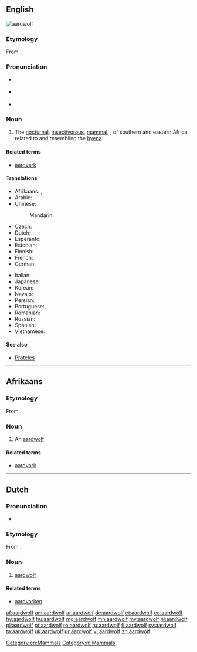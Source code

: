 ==English==
[[Image:Aardwolf.png|thumb|aardwolf]]
{{wikipedia}}

===Etymology===
From {{etyl|af|en}} {{term|aardwolf|lang=af}}.
{{wikisource1911Enc|Aard-wolf}}

===Pronunciation===
{{wikisource1911Enc|Aard-vark}}
* {{a|RP}} {{IPA|/ˈɑːdˌwʊlf/|lang=en}}
* {{a|GenAm}} {{IPA|/ˈɑɹd.ˌwʊlf/|lang=en}}
* {{hyphenation|aard|wolf|lang=en}}

===Noun===
{{en-noun|aardwolves}}

# The [[nocturnal]], [[insectivorous]], [[mammal]], {{taxlink|Proteles cristatus|species|noshow=1}}, of southern and eastern Africa, related to and resembling the [[hyena]]. {{defdate|First attested in the mid 19<sup>th</sup> century.}}

====Related terms====
* [[aardvark]]

====Translations====
{{trans-top|the mammal species Proteles cristatus}}
* Afrikaans: {{t+|af|aardwolf|m}}, {{t+|af|erdwolf}}
* Arabic: {{t|ar|ذئب الأرض|m|tr=ḏeʔb al ʔarrḍ|sc=Arab}}
* Chinese:
*: Mandarin: {{t+|cmn|土狼|tr=tǔláng|sc=Hani}}
* Czech: {{t|cs|hyena cibetková|f}}
* Dutch: {{t+|nl|aardwolf|m}}
* Esperanto: {{t|eo|protelo}}
* Estonian: {{t|et|tsiibethüään}}
* Finnish: {{t+|fi|maasusi}}
* French: {{t+|fr|protèle|m}}
* German: {{t+|de|Erdwolf|m}}
{{trans-mid}}
* Italian: {{t|it|protele}}
* Japanese: {{t|ja|アードウルフ|tr=ādo-urufu|sc=Jpan}}
* Korean: {{t|ko|땅늑대|sc=Kore}}
* Navajo: {{t|nv|chʼosh yighání}}
* Persian: {{t+|fa|کفتار|tr=kaftâr}}
* Portuguese: {{t|pt|protelo|m}}
* Romanian: {{t|ro|lupul de pământ|m}}
* Russian: {{t|ru|земляной волк|m|tr=zemljanój volk|sc=Cyrl}}
* Spanish: {{t|es|lobo de tierra|m}}, {{t|es|proteles|m}}
* Vietnamese: {{t|vi|chó sói đất}}
{{trans-bottom}}

====See also====
* [[Proteles]]

[[Category:en:Mammals]]

----

==Afrikaans==

===Etymology===
From {{compound|aarde|t1=earth, soil|wolf|lang=af}}.

===Noun===
{{af-noun|aardwolwe}}

# An [[#English|aardwolf]]

====Related terms====
* [[aardvark]]

----

==Dutch==

===Pronunciation===
* {{audio|Nl-aardwolf.ogg|audio|lang=nl}}

===Etymology===
From {{etyl|af|nl}} {{term|aardwolf|lang=nl}}.

===Noun===
{{nl-noun|m|-ven|aardwolfje}}

# [[#English|aardwolf]]

====Related terms====
* [[aardvarken]] {{g2|n}}

[[Category:nl:Mammals]]

[[af:aardwolf]]
[[am:aardwolf]]
[[ar:aardwolf]]
[[de:aardwolf]]
[[et:aardwolf]]
[[eo:aardwolf]]
[[hy:aardwolf]]
[[hu:aardwolf]]
[[mg:aardwolf]]
[[mn:aardwolf]]
[[my:aardwolf]]
[[nl:aardwolf]]
[[pl:aardwolf]]
[[pt:aardwolf]]
[[ro:aardwolf]]
[[ru:aardwolf]]
[[fi:aardwolf]]
[[sv:aardwolf]]
[[ta:aardwolf]]
[[uk:aardwolf]]
[[ur:aardwolf]]
[[vi:aardwolf]]
[[zh:aardwolf]]